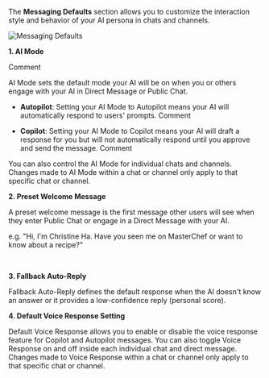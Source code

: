 The **Messaging Defaults** section allows you to customize the interaction style and behavior of your AI persona in chats and channels.

<img
  className="block dark:hidden"
  src="/images/messaging-defaults.png"
  alt="Messaging Defaults"
/>

**1. AI Mode**

Comment

AI Mode sets the default mode your AI will be on when you or others engage with your AI in Direct Message or Public Chat.&#x20;

* **Autopilot**: Setting your AI Mode to Autopilot means your AI will automatically respond to users' prompts.
  Comment

* **Copilot**: Setting your AI Mode to Copilot means your AI will draft a response for you but will not automatically respond until you approve and send the message.
  Comment

You can also control the AI Mode for individual chats and channels. Changes made to AI Mode within a chat or channel only apply to that specific chat or channel.



**2. Preset Welcome Message**

A preset welcome message is the first message other users will see when they enter Public Chat or engage in a Direct Message with your AI.&#x20;

e.g. "Hi, I'm Christine Ha. Have you seen me on MasterChef or want to know about a recipe?"

​

**3. Fallback Auto-Reply**

Fallback Auto-Reply defines the default response when the AI doesn't know an answer or it provides a low-confidence reply (personal score).



**4. Default Voice Response Setting**

Default Voice Response allows you to enable or disable the voice response feature for Copilot and Autopilot messages. You can also toggle Voice Response on and off inside each individual chat and direct message. Changes made to Voice Response within a chat or channel only apply to that specific chat or channel.
